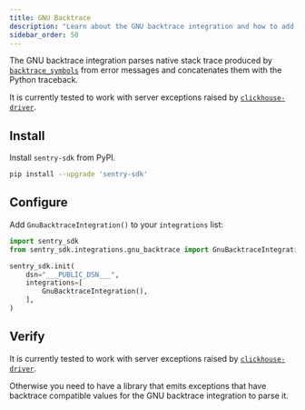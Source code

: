 ```yaml
---
title: GNU Backtrace
description: "Learn about the GNU backtrace integration and how to add it to your integrations list."
sidebar_order: 50
---
```


The GNU backtrace integration parses native stack trace produced by [`backtrace_symbols`](https://linux.die.net/man/3/backtrace_symbols) from error messages and concatenates them with the Python traceback.

It is currently tested to work with server exceptions raised by [`clickhouse-driver`](https://github.com/mymarilyn/clickhouse-driver).

## Install

Install `sentry-sdk` from PyPI.

```bash
pip install --upgrade 'sentry-sdk'
```

## Configure

Add `GnuBacktraceIntegration()` to your `integrations` list:

<SignInNote />

```python
import sentry_sdk
from sentry_sdk.integrations.gnu_backtrace import GnuBacktraceIntegration

sentry_sdk.init(
    dsn="___PUBLIC_DSN___",
    integrations=[
        GnuBacktraceIntegration(),
    ],
)
```

## Verify

It is currently tested to work with server exceptions raised by [`clickhouse-driver`](https://github.com/mymarilyn/clickhouse-driver).

Otherwise you need to have a library that emits exceptions that have backtrace compatible values for the GNU backtrace integration to parse it.
